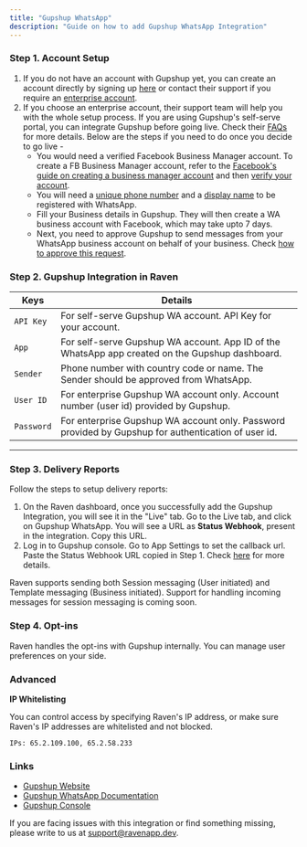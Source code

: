 ```yaml
---
title: "Gupshup WhatsApp"
description: "Guide on how to add Gupshup WhatsApp Integration"
---
```


### Step 1. Account Setup

1. If you do not have an account with Gupshup yet, you can create an account
   directly by signing up
   [here](https://www.gupshup.io/channels/self-serve/whatsapp) or contact their
   support if you require an
   [enterprise account](https://enterprise.smsgupshup.com/whatsapp).
2. If you choose an enterprise account, their support team will help you with
   the whole setup process. If you are using Gupshup's self-serve portal, you
   can integrate Gupshup before going live. Check their
   [FAQs](https://www.gupshup.io/resources/faq/whatsapp-faq/) for more details.
   Below are the steps if you need to do once you decide to go live -
   - You would need a verified Facebook Business Manager account. To create a FB
     Business Manager account, refer to the
     [Facebook's guide on creating a business manager account](https://www.facebook.com/business/help/1710077379203657?id=180505742745347)
     and then
     [verify your account](https://www.facebook.com/business/help/2058515294227817?id=180505742745347).
   - You will need a
     [unique phone number](https://developers.facebook.com/docs/whatsapp/phone-numbers)
     and a
     [display name](https://developers.facebook.com/docs/whatsapp/guides/display-name/)
     to be registered with WhatsApp.
   - Fill your Business details in Gupshup. They will then create a WA business
     account with Facebook, which may take upto 7 days.
   - Next, you need to approve Gupshup to send messages from your WhatsApp
     business account on behalf of your business. Check
     [how to approve this request](https://www.facebook.com/business/help/524220081677109?id=2129163877102343).

### Step 2. Gupshup Integration in Raven

| Keys       | Details                                                                                             |
| ---------- | --------------------------------------------------------------------------------------------------- |
| `API Key`  | For self-serve Gupshup WA account. API Key for your account.                                        |
| `App`      | For self-serve Gupshup WA account. App ID of the WhatsApp app created on the Gupshup dashboard.     |
| `Sender`   | Phone number with country code or name. The Sender should be approved from WhatsApp.                |
| `User ID`  | For enterprise Gupshup WA account only. Account number (user id) provided by Gupshup.               |
| `Password` | For enterprise Gupshup WA account only. Password provided by Gupshup for authentication of user id. |

---

### Step 3. Delivery Reports

Follow the steps to setup delivery reports:

1. On the Raven dashboard, once you successfully add the Gupshup Integration,
   you will see it in the "Live" tab. Go to the Live tab, and click on Gupshup
   WhatsApp. You will see a URL as **Status Webhook**, present in the
   integration. Copy this URL.
2. Log in to Gupshup console. Go to App Settings to set the callback url. Paste
   the Status Webhook URL copied in Step 1. Check
   [here](https://support.gupshup.io/hc/en-us/articles/360011977800-Will-I-receive-message-status-notification-like-message-read-sent-delivered-etc)
   for more details.

<Info>
  Raven supports sending both Session messaging (User initiated) and Template
  messaging (Business initiated). Support for handling incoming messages for
  session messaging is coming soon.
</Info>

### Step 4. Opt-ins

Raven handles the opt-ins with Gupshup internally. You can manage user
preferences on your side.

### Advanced

**IP Whitelisting**

You can control access by specifying Raven's IP address, or make sure Raven's IP
addresses are whitelisted and not blocked.

    IPs: 65.2.109.100, 65.2.58.233

### Links

- [Gupshup Website​](https://www.gupshup.io/?ref=developer)
- [Gupshup WhatsApp Documentation​](https://www.gupshup.io/developer/docs/bot-platform/guide/whatsapp-api-documentation)
- [Gupshup Console](https://www.gupshup.io/auth/login)

<Info>

If you are facing issues with this integration or find something missing, please
write to us at support@ravenapp.dev.

</Info>
